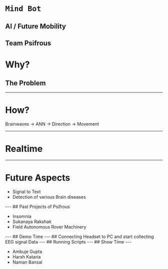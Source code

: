 # `Mind Bot`
## AI / Future Mobility
Team Psifrous
---
# Why?
## The Problem
---
# How?
Brainwaves -> ANN -> Direction -> Movement

---
# Realtime
---
# Future Aspects
 <ul style={{listStyle: 'none'}}>
  <Appear>
    <li>Signal to Text</li>
    <li>Detection of various Brain diseases</li>
  </Appear>
</ul>
---
## Past Projects of Psifrous
<ul style={{listStyle: 'none'}}>
  <Appear>
    <li> Insomnia</li>
    <li>Sukanaya Rakshak</li>
    <li>Field Autonomous Rover Machinery</li>
  </Appear>
</ul>
---
## Demo Time
---
## Connecting Headset to PC and start collecting EEG signal Data
---
## Running Scripts
---
## Show Time
--- 
<ul style={{listStyle: 'none'}}>
  <Appear>
    <li>Ambuje Gupta</li>
    <li>Harsh Kataria</li>
    <li>Naman Bansal</li>
  </Appear>
</ul>
